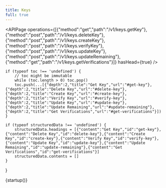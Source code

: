 ```yaml
---
title: Keys
full: true
---
```


<APIPage operations={[{"method":"get","path":"/v1/keys.getKey"},{"method":"post","path":"/v1/keys.deleteKey"},{"method":"post","path":"/v1/keys.createKey"},{"method":"post","path":"/v1/keys.verifyKey"},{"method":"post","path":"/v1/keys.updateKey"},{"method":"post","path":"/v1/keys.updateRemaining"},{"method":"get","path":"/v1/keys.getVerifications"}]} hasHead={true} />

    if (typeof toc !== 'undefined') {
        // toc might be immutable
        while (toc.length > 0) toc.pop()
        toc.push(...[{"depth":2,"title":"Get Key","url":"#get-key"},{"depth":2,"title":"Delete Key","url":"#delete-key"},{"depth":2,"title":"Create Key","url":"#create-key"},{"depth":2,"title":"Verify Key","url":"#verify-key"},{"depth":2,"title":"Update Key","url":"#update-key"},{"depth":2,"title":"Update Remaining","url":"#update-remaining"},{"depth":2,"title":"Get Verifications","url":"#get-verifications"}])
    }
    
    if (typeof structuredData !== 'undefined') {
        structuredData.headings = [{"content":"Get Key","id":"get-key"},{"content":"Delete Key","id":"delete-key"},{"content":"Create Key","id":"create-key"},{"content":"Verify Key","id":"verify-key"},{"content":"Update Key","id":"update-key"},{"content":"Update Remaining","id":"update-remaining"},{"content":"Get Verifications","id":"get-verifications"}]
        structuredData.contents = []
    }
}

{startup()}